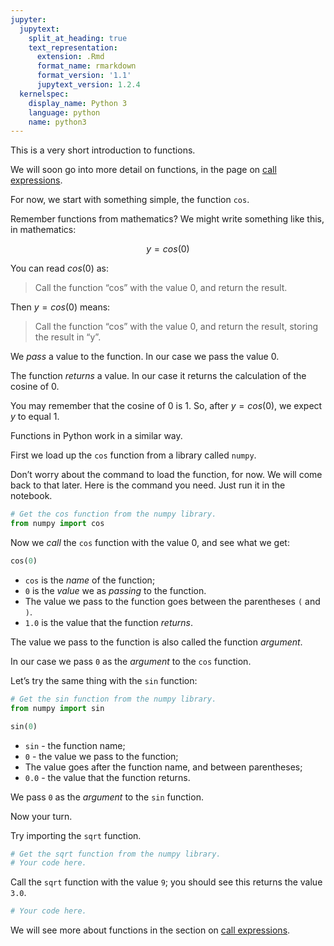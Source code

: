 ```yaml
---
jupyter:
  jupytext:
    split_at_heading: true
    text_representation:
      extension: .Rmd
      format_name: rmarkdown
      format_version: '1.1'
      jupytext_version: 1.2.4
  kernelspec:
    display_name: Python 3
    language: python
    name: python3
---
```


This is a very short introduction to functions.

We will soon go into more detail on functions, in the page on [call expressions](Calls).

For now, we start with something simple, the function `cos`.


Remember functions from mathematics?  We might write something like this, in mathematics:

$$
y = cos(0)
$$

You can read $cos(0)$ as:

> Call the function "cos" with the value 0, and return the result.

Then $y = cos(0)$ means:

> Call the function "cos" with the value 0, and return the result, storing the result in "y".

We *pass* a value to the function.  In our case we pass the value $0$.

The function *returns* a value.  In our case it returns the calculation of the cosine of $0$.

You may remember that the cosine of 0 is 1.  So, after $y = cos(0)$, we expect $y$ to equal 1.


Functions in Python work in a similar way.


First we load up the `cos` function from a library called `numpy`.

Don't worry about the command to load the function, for now.  We will come back
to that later.  Here is the command you need. Just run it in the notebook.

```python
# Get the cos function from the numpy library.
from numpy import cos
```

Now we *call* the `cos` function with the value 0, and see what we get:

```python
cos(0)
```

* `cos` is the *name* of the function;
* `0` is the *value* we as *passing* to the function.
* The value we pass to the function goes between the parentheses `(` and `)`.
* `1.0` is the value that the function *returns*.

The value we pass to the function is also called the function *argument*.

In our case we pass `0` as the *argument* to the `cos` function.


Let's try the same thing with the `sin` function:

```python
# Get the sin function from the numpy library.
from numpy import sin
```

```python
sin(0)
```

* `sin` - the function name;
* `0` - the value we pass to the function;
* The value goes after the function name, and between parentheses;
* `0.0` - the value that the function returns.

We pass `0` as the *argument* to the `sin` function.


Now your turn.

Try importing the `sqrt` function.

```python
# Get the sqrt function from the numpy library.
# Your code here.
```

Call the `sqrt` function with the value `9`; you should see this returns the value `3.0`.

```python
# Your code here.
```

We will see more about functions in the section on [call expressions](Calls).
